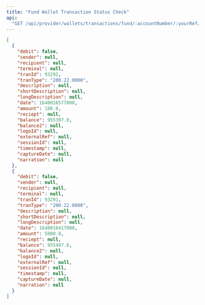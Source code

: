 ```yaml
---
title: "Fund Wallet Transaction Status Check"
api:
  "GET /api/provider/wallets/transactions/fund/:accountNumber/:yourRef/status"
---
```


<ResponseExample>

```json Response
[
  {
    "debit": false,
    "sender": null,
    "recipient": null,
    "terminal": null,
    "tranId": 93292,
    "tranType": "200.22.0000",
    "description": null,
    "shortDescription": null,
    "longDescription": null,
    "date": 1640016577000,
    "amount": 100.0,
    "reciept": null,
    "balance": 955397.0,
    "balance2": null,
    "logoId": null,
    "externalRef": null,
    "sessionId": null,
    "timestamp": null,
    "captureDate": null,
    "narration": null
  },
  {
    "debit": false,
    "sender": null,
    "recipient": null,
    "terminal": null,
    "tranId": 93291,
    "tranType": "200.22.0000",
    "description": null,
    "shortDescription": null,
    "longDescription": null,
    "date": 1640016417000,
    "amount": 5000.0,
    "reciept": null,
    "balance": 955497.0,
    "balance2": null,
    "logoId": null,
    "externalRef": null,
    "sessionId": null,
    "timestamp": null,
    "captureDate": null,
    "narration": null
  }
]
```

</ResponseExample>
